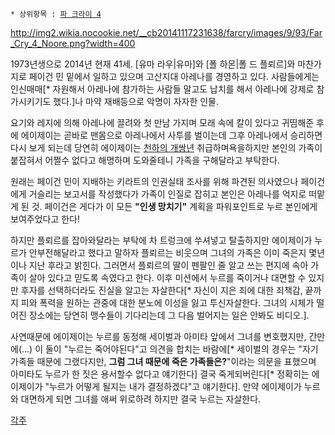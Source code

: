  * 상위항목 : [[파 크라이 4]]

{{{+1 Noore Nazzar }}}

http://img2.wikia.nocookie.net/__cb20141117231638/farcry/images/9/93/Far_Cry_4_Noore.png?width=400

1973년생으로 2014년 현재 41세. [유마 라우|유마]와 [폴 하몬|폴 드 플뢰르]와 마찬가지로 페이건 민 밑에서 일하고 있으며 고산지대 아레나를 경영하고 있다. 사람들에게는 인신매매[* 자원해서 아레나에 참가하는 사람들 말고도 납치를 해서 아레나에 강제로 참가시키기도 했다.]나 마약 재배등으로 악명이 자자한 인물. 

요기와 레지에 의해 아레나에 끌려와 첫 만남 가지며 모래 속에 칼이 있다고 귀띰해준 후에 에이제이는 곧바로 맨몸으로 아레나에서 사투를 벌이는데 그후 아레나에서 승리하면 다시 보게 되는데 당연히 에이제이는 [[천하의 개쌍년]] 취급하며욕을하지만 본인의 가족이 붙잡혀서 어쩔수 없다고 해명하며 도와줄테니 가족을 구해달라고 부탁한다.

원래는 페이건 민이 지배하는 키라트의 인권실태 조사를 위해 파견된 의사였으나 페이건에게 거슬리는 보고서를 작성했다가 가족이 인질로 잡히고 본인은 아레나를 억지로 떠맡게 된 것. 페이건은 게다가 이 모든 '''"인생 망치기"''' 계획을 파워포인트로 누르 본인에게 보여주었다고 한다!

하지만 플뢰르를 잡아와달라는 부탁에 차 트렁크에 쑤셔넣고 탈출하지만 에이제이가 누르가 안부전해달라고 했다고 말하자
플뢰르는 비웃으며 그녀의 가족은 이미 죽은지 몇년이나 지난 후라고 밝힌다. 그러면서 플뢰르의 딸이 펜팔인 줄 알고 쓰는 편지에 속아 가족이 살아 있다고 믿도록 속였다고 한다. 이후 미션에서 누르를 죽이거나 대면할 수 있지만 후자를 선택하더라도 진실을 알고는 자살한다[* 자신이 지은 죄에 대한 죄책감, 끝까지 피와 폭력을 원하는 관중에 대한 분노에 이성을 잃고 투신자살한다. 그녀의 시체가 떨어진 장소에는 당연히 맹수들이 기다리는데 그 다음 벌어지는 일은 안봐도 비디오.].

사연때문에 에이제이는 누르를 동정해 세이벌과 아미타 앞에서 그녀를 변호했지만, 간만에(...) 이 둘이 "누르는 죽어야된다"고 의견을 합치는 바람에[* 세이벌의 경우는 "자기 가족들 때문에 그랬다지만, '''그럼 그녀 때문에 죽은 가족들은?'''"이라는 의문을 표했으며 아미타도 누르가 한 짓은 용서할수 없다고 얘기한다] 결국 죽게되버린다[* 정확히는 에이제이가 "누르가 어떻게 될지는 내가 결정하겠다"고 얘기한다].  만약 에이제이가 누르와 대면하게 되면 그녀를 애써 위로하려 하지만 결국 누르는 자살한다.

[[각주]]
